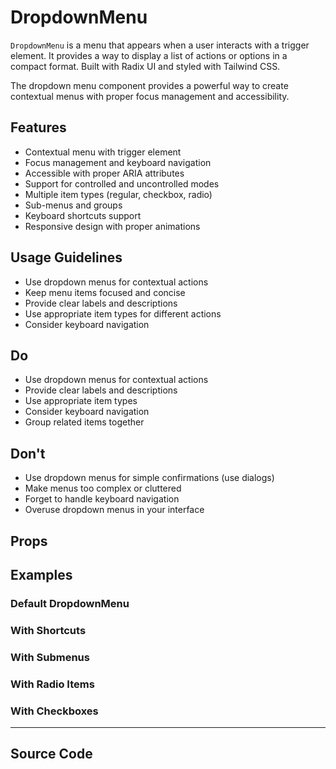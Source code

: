 
<Meta of={DropdownMenuStories} />

# DropdownMenu

`DropdownMenu` is a menu that appears when a user interacts with a trigger element. It provides a way to display a list of actions or options in a compact format. Built with Radix UI and styled with Tailwind CSS.

The dropdown menu component provides a powerful way to create contextual menus with proper focus management and accessibility.

## Features

- Contextual menu with trigger element
- Focus management and keyboard navigation
- Accessible with proper ARIA attributes
- Support for controlled and uncontrolled modes
- Multiple item types (regular, checkbox, radio)
- Sub-menus and groups
- Keyboard shortcuts support
- Responsive design with proper animations

## Usage Guidelines

- Use dropdown menus for contextual actions
- Keep menu items focused and concise
- Provide clear labels and descriptions
- Use appropriate item types for different actions
- Consider keyboard navigation

## Do

- Use dropdown menus for contextual actions
- Provide clear labels and descriptions
- Use appropriate item types
- Consider keyboard navigation
- Group related items together

## Don't

- Use dropdown menus for simple confirmations (use dialogs)
- Make menus too complex or cluttered
- Forget to handle keyboard navigation
- Overuse dropdown menus in your interface

## Props

<Controls of={DropdownMenuStories.Default} />

## Examples

### Default DropdownMenu

<Canvas of={DropdownMenuStories.Default} />

### With Shortcuts

<Canvas of={DropdownMenuStories.WithShortcuts} />

### With Submenus

<Canvas of={DropdownMenuStories.WithSubmenus} />

### With Radio Items

<Canvas of={DropdownMenuStories.WithRadioItems} />

### With Checkboxes

<Canvas of={DropdownMenuStories.WithCheckboxes} />

---

## Source Code

<Source of={DropdownMenuStories.Default} language='tsx' />
